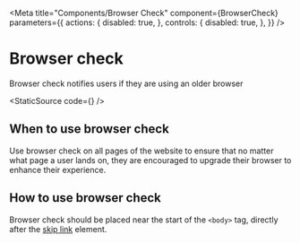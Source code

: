 
<Meta
    title="Components/Browser Check"
    component={BrowserCheck}
    parameters={{
        actions: {
            disabled: true,
        },
        controls: {
            disabled: true,
        },
    }}
/>

# Browser check

Browser check notifies users if they are using an older browser

<Canvas>
    <Story name="Browser Check">
        <BrowserCheck />
    </Story>
</Canvas>

<StaticSource code={<BrowserCheck />} />

## When to use browser check

Use browser check on all pages of the website to ensure that no matter what page a user lands on, they are encouraged to upgrade their browser to enhance their experience.

## How to use browser check

Browser check should be placed near the start of the `<body>` tag, directly after the [skip link](/essex-county-council-digital-manual/Design-system/Elements-and-Components/skip-link) element.

